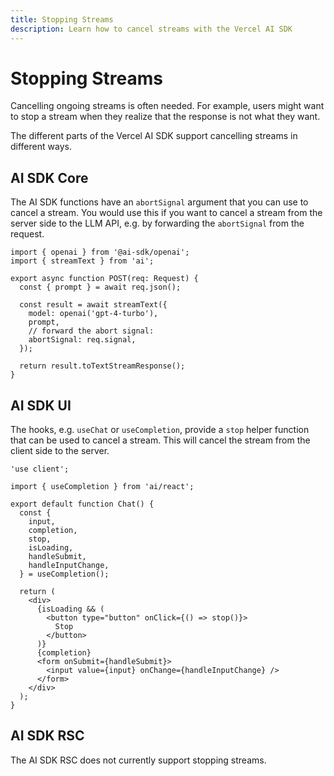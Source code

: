 ```yaml
---
title: Stopping Streams
description: Learn how to cancel streams with the Vercel AI SDK
---
```


# Stopping Streams

Cancelling ongoing streams is often needed.
For example, users might want to stop a stream when they realize that the response is not what they want.

The different parts of the Vercel AI SDK support cancelling streams in different ways.

## AI SDK Core

The AI SDK functions have an `abortSignal` argument that you can use to cancel a stream.
You would use this if you want to cancel a stream from the server side to the LLM API, e.g. by
forwarding the `abortSignal` from the request.

```tsx highlight="10,11"
import { openai } from '@ai-sdk/openai';
import { streamText } from 'ai';

export async function POST(req: Request) {
  const { prompt } = await req.json();

  const result = await streamText({
    model: openai('gpt-4-turbo'),
    prompt,
    // forward the abort signal:
    abortSignal: req.signal,
  });

  return result.toTextStreamResponse();
}
```

## AI SDK UI

The hooks, e.g. `useChat` or `useCompletion`, provide a `stop` helper function that can be used to cancel a stream.
This will cancel the stream from the client side to the server.

```tsx file="app/page.tsx" highlight="9,18-20"
'use client';

import { useCompletion } from 'ai/react';

export default function Chat() {
  const {
    input,
    completion,
    stop,
    isLoading,
    handleSubmit,
    handleInputChange,
  } = useCompletion();

  return (
    <div>
      {isLoading && (
        <button type="button" onClick={() => stop()}>
          Stop
        </button>
      )}
      {completion}
      <form onSubmit={handleSubmit}>
        <input value={input} onChange={handleInputChange} />
      </form>
    </div>
  );
}
```

## AI SDK RSC

<Note type="warning">
  The AI SDK RSC does not currently support stopping streams.
</Note>
